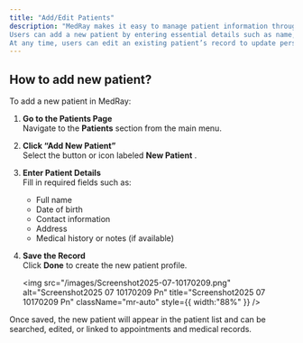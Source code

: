 ```yaml
---
title: "Add/Edit Patients"
description: "MedRay makes it easy to manage patient information through simple tools for adding and editing records.
Users can add a new patient by entering essential details such as name, contact information, date of birth, and medical history, ensuring each patient profile starts complete and organized.
At any time, users can edit an existing patient’s record to update personal details, medical conditions, treatment plans, or other important data. All changes are saved securely to keep records accurate and current."
---
```


## How to add new patient?

To add a new patient in MedRay:

1. **Go to the Patients Page**\
   Navigate to the **Patients** section from the main menu.
2. **Click “Add New Patient”**\
   Select the button or icon labeled **New Patient** .
3. **Enter Patient Details**\
   Fill in required fields such as:
   - Full name
   - Date of birth
   - Contact information
   - Address
   - Medical history or notes (if available)
4. **Save the Record**\
   Click **Done** to create the new patient profile.

   <img
     src="/images/Screenshot2025-07-10170209.png"
     alt="Screenshot2025 07 10170209 Pn"
     title="Screenshot2025 07 10170209 Pn"
     className="mr-auto"
     style={{ width:"88%" }}
   />

Once saved, the new patient will appear in the patient list and can be searched, edited, or linked to appointments and medical records.